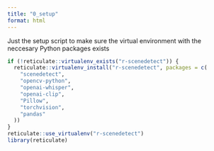 ```yaml
---
title: "0_setup"
format: html
---
```


Just the setup script to make sure the virtual environment with the neccesary Python packages exists

```r
if (!reticulate::virtualenv_exists("r-scenedetect")) {
  reticulate::virtualenv_install("r-scenedetect", packages = c(
    "scenedetect",
    "opencv-python",
    "openai-whisper",
    "openai-clip",
    "Pillow",
    "torchvision",
    "pandas"
  ))
}
reticulate::use_virtualenv("r-scenedetect")
library(reticulate)
```

